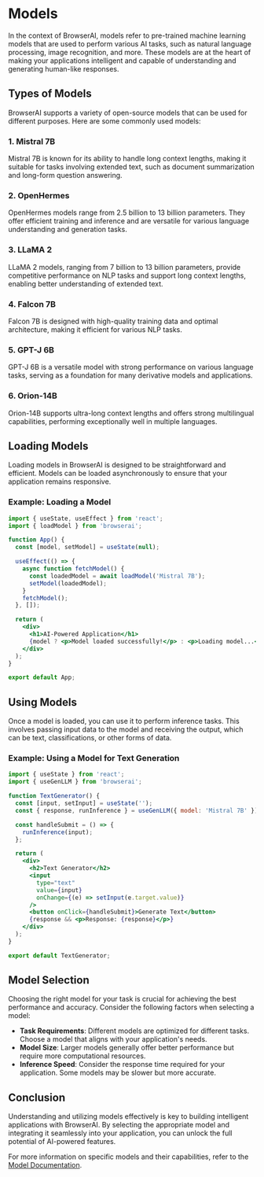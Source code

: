 # Models

In the context of BrowserAI, models refer to pre-trained machine learning models that are used to perform various AI tasks, such as natural language processing, image recognition, and more. These models are at the heart of making your applications intelligent and capable of understanding and generating human-like responses.

## Types of Models

BrowserAI supports a variety of open-source models that can be used for different purposes. Here are some commonly used models:

### 1. Mistral 7B
Mistral 7B is known for its ability to handle long context lengths, making it suitable for tasks involving extended text, such as document summarization and long-form question answering.

### 2. OpenHermes
OpenHermes models range from 2.5 billion to 13 billion parameters. They offer efficient training and inference and are versatile for various language understanding and generation tasks.

### 3. LLaMA 2
LLaMA 2 models, ranging from 7 billion to 13 billion parameters, provide competitive performance on NLP tasks and support long context lengths, enabling better understanding of extended text.

### 4. Falcon 7B
Falcon 7B is designed with high-quality training data and optimal architecture, making it efficient for various NLP tasks.

### 5. GPT-J 6B
GPT-J 6B is a versatile model with strong performance on various language tasks, serving as a foundation for many derivative models and applications.

### 6. Orion-14B
Orion-14B supports ultra-long context lengths and offers strong multilingual capabilities, performing exceptionally well in multiple languages.

## Loading Models

Loading models in BrowserAI is designed to be straightforward and efficient. Models can be loaded asynchronously to ensure that your application remains responsive.

### Example: Loading a Model

```jsx
import { useState, useEffect } from 'react';
import { loadModel } from 'browserai';

function App() {
  const [model, setModel] = useState(null);

  useEffect(() => {
    async function fetchModel() {
      const loadedModel = await loadModel('Mistral 7B');
      setModel(loadedModel);
    }
    fetchModel();
  }, []);

  return (
    <div>
      <h1>AI-Powered Application</h1>
      {model ? <p>Model loaded successfully!</p> : <p>Loading model...</p>}
    </div>
  );
}

export default App;
```

## Using Models

Once a model is loaded, you can use it to perform inference tasks. This involves passing input data to the model and receiving the output, which can be text, classifications, or other forms of data.

### Example: Using a Model for Text Generation

```jsx
import { useState } from 'react';
import { useGenLLM } from 'browserai';

function TextGenerator() {
  const [input, setInput] = useState('');
  const { response, runInference } = useGenLLM({ model: 'Mistral 7B' });

  const handleSubmit = () => {
    runInference(input);
  };

  return (
    <div>
      <h2>Text Generator</h2>
      <input
        type="text"
        value={input}
        onChange={(e) => setInput(e.target.value)}
      />
      <button onClick={handleSubmit}>Generate Text</button>
      {response && <p>Response: {response}</p>}
    </div>
  );
}

export default TextGenerator;
```

## Model Selection

Choosing the right model for your task is crucial for achieving the best performance and accuracy. Consider the following factors when selecting a model:

- **Task Requirements**: Different models are optimized for different tasks. Choose a model that aligns with your application's needs.
- **Model Size**: Larger models generally offer better performance but require more computational resources.
- **Inference Speed**: Consider the response time required for your application. Some models may be slower but more accurate.

## Conclusion

Understanding and utilizing models effectively is key to building intelligent applications with BrowserAI. By selecting the appropriate model and integrating it seamlessly into your application, you can unlock the full potential of AI-powered features.

For more information on specific models and their capabilities, refer to the [Model Documentation](https://example.com/models).